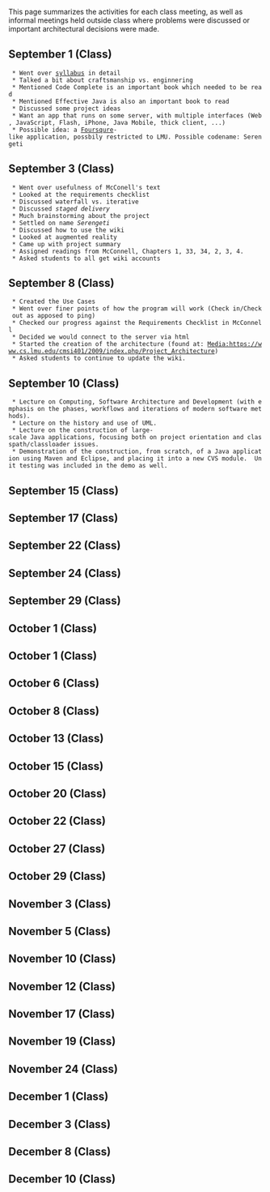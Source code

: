 This page summarizes the activities for each class meeting, as well as informal meetings held outside class where problems were discussed or important architectural decisions were made.

== September 1 (Class) ==

  * Went over [http://www.cs.lmu.edu/~ray/classes/se/syllabus/ syllabus] in detail
  * Talked a bit about craftsmanship vs. enginnering
  * Mentioned Code Complete is an important book which needed to be read
  * Mentioned Effective Java is also an important book to read
  * Discussed some project ideas
  * Want an app that runs on some server, with multiple interfaces (Web, JavaScript, Flash, iPhone, Java Mobile, thick client, ...)
  * Possible idea: a [http://playfoursquare.com/ Foursqure]-like application, possbily restricted to LMU. Possible codename: Serengeti

== September 3 (Class) ==

  * Went over usefulness of McConell's text
  * Looked at the requirements checklist
  * Discussed waterfall vs. iterative
  * Discussed ''staged delivery''
  * Much brainstorming about the project
  * Settled on name ''Serengeti''
  * Discussed how to use the wiki
  * Looked at augmented reality
  * Came up with project summary
  * Assigned readings from McConnell, Chapters 1, 33, 34, 2, 3, 4.
  * Asked students to all get wiki accounts

== September 8 (Class) ==
  * Created the Use Cases
  * Went over finer points of how the program will work (Check in/Check out as apposed to ping)
  * Checked our progress against the Requirements Checklist in McConnell
  * Decided we would connect to the server via html
  * Started the creation of the architecture (found at: [[Media:https://www.cs.lmu.edu/cmsi401/2009/index.php/Project_Architecture]])
  * Asked students to continue to update the wiki.

== September 10 (Class) ==

  * Lecture on Computing, Software Architecture and Development (with emphasis on the phases, workflows and iterations of modern software methods).
  * Lecture on the history and use of UML.
  * Lecture on the construction of large-scale Java applications, focusing both on project orientation and classpath/classloader issues.
  * Demonstration of the construction, from scratch, of a Java application using Maven and Eclipse, and placing it into a new CVS module.  Unit testing was included in the demo as well.

== September 15 (Class) ==

== September 17 (Class) ==

== September 22 (Class) ==

== September 24 (Class) ==

== September 29 (Class) ==

== October 1 (Class) ==

== October 1 (Class) ==

== October 6 (Class) ==

== October 8 (Class) ==

== October 13 (Class) ==

== October 15 (Class) ==

== October 20 (Class) ==

== October 22 (Class) ==

== October 27 (Class) ==

== October 29 (Class) ==

== November 3 (Class) ==

== November 5 (Class) ==

== November 10 (Class) ==

== November 12 (Class) ==

== November 17 (Class) ==

== November 19 (Class) ==

== November 24 (Class) ==

== December 1 (Class) ==

== December 3 (Class) ==

== December 8 (Class) ==

== December 10 (Class) ==